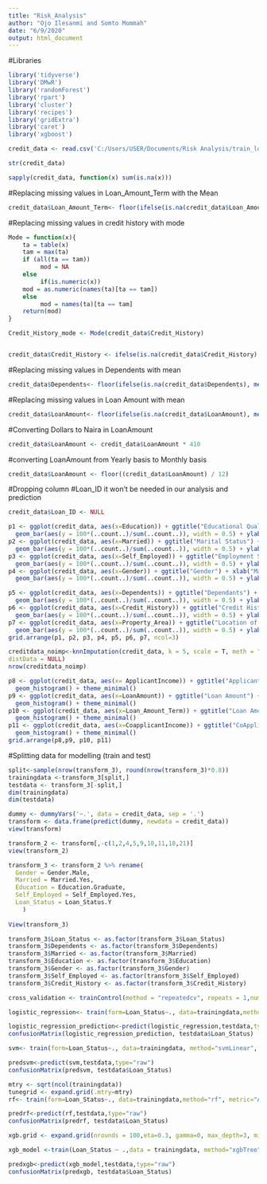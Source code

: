 ```yaml
---
title: "Risk_Analysis"
author: "Ojo Ilesanmi and Somto Mommah"
date: "6/9/2020"
output: html_document
---
```


#Libraries
```r
library('tidyverse')
library('DMwR')
library('randomForest')
library('rpart')
library('cluster')
library('recipes')
library('gridExtra')
library('caret')
library('xgboost')
```

```r
credit_data <- read.csv('C:/Users/USER/Documents/Risk Analysis/train_loan.csv')
```

```r
str(credit_data)
```

```r
sapply(credit_data, function(x) sum(is.na(x)))
```
#Replacing missing values in Loan_Amount_Term with the Mean
```r
credit_data$Loan_Amount_Term<- floor(ifelse(is.na(credit_data$Loan_Amount_Term), mean(credit_data$Loan_Amount_Term, na.rm=TRUE), credit_data$Loan_Amount_Term))
```

#Replacing missing values in credit history with mode
```r
Mode = function(x){
    ta = table(x)
    tam = max(ta)
    if (all(ta == tam))
         mod = NA
    else
         if(is.numeric(x))
    mod = as.numeric(names(ta)[ta == tam])
    else
         mod = names(ta)[ta == tam]
    return(mod)
}

Credit_History_mode <- Mode(credit_data$Credit_History)


credit_data$Credit_History <- ifelse(is.na(credit_data$Credit_History),Credit_History_mode,credit_data$Credit_History)

```
#Replacing missing values in Dependents with mean
```r
credit_data$Dependents<- floor(ifelse(is.na(credit_data$Dependents), mean(credit_data$Dependents, na.rm=TRUE), credit_data$Dependents))
```

#Replacing missing values in Loan Amount with mean
```r
credit_data$LoanAmount<- floor(ifelse(is.na(credit_data$LoanAmount), mean(credit_data$LoanAmount, na.rm=TRUE), credit_data$LoanAmount))
```

#Converting Dollars to Naira in LoanAmount
```r
credit_data$LoanAmount <- credit_data$LoanAmount * 410
```

#converting LoanAmount from Yearly basis to Monthly basis
```r
credit_data$LoanAmount <- floor((credit_data$LoanAmount) / 12)
```
#Dropping column #Loan_ID it won't be needed in our analysis and prediction
```r
credit_data$Loan_ID <- NULL
```

```r
p1 <- ggplot(credit_data, aes(x=Education)) + ggtitle("Educational Qualifications") + xlab("Education") +
  geom_bar(aes(y = 100*(..count..)/sum(..count..)), width = 0.5) + ylab("Percentage") + coord_flip() + theme_minimal()
p2 <- ggplot(credit_data, aes(x=Married)) + ggtitle("Marital Status") + xlab("Marital Status") + 
  geom_bar(aes(y = 100*(..count..)/sum(..count..)), width = 0.5) + ylab("Percentage") + coord_flip() + theme_minimal()
p3 <- ggplot(credit_data, aes(x=Self_Employed)) + ggtitle("Employment Status ") + xlab("Self Employed or Not") + 
  geom_bar(aes(y = 100*(..count..)/sum(..count..)), width = 0.5) + ylab("Percentage") + coord_flip() + theme_minimal()
p4 <- ggplot(credit_data, aes(x=Gender)) + ggtitle("Gender") + xlab("Male") +
  geom_bar(aes(y = 100*(..count..)/sum(..count..)), width = 0.5) + ylab("Percentage") + coord_flip() + theme_minimal()

p5 <- ggplot(credit_data, aes(x=Dependents)) + ggtitle("Dependants") + xlab("Number of Dependants") +
  geom_bar(aes(y = 100*(..count..)/sum(..count..)), width = 0.5) + ylab("Percentage") + coord_flip() + theme_minimal()
p6 <- ggplot(credit_data, aes(x=Credit_History)) + ggtitle("Credit History") + xlab("Credit History") +
  geom_bar(aes(y = 100*(..count..)/sum(..count..)), width = 0.5) + ylab("Percentage") + coord_flip() + theme_minimal()
p7 <- ggplot(credit_data, aes(x=Property_Area)) + ggtitle("Location of Property") + xlab("Property Location") +
  geom_bar(aes(y = 100*(..count..)/sum(..count..)), width = 0.5) + ylab("Percentage") + coord_flip() + theme_minimal()
grid.arrange(p1, p2, p3, p4, p5, p6, p7, ncol=3)

```

```r
creditdata_noimp<-knnImputation(credit_data, k = 5, scale = T, meth = "weighAvg",
distData = NULL)
nrow(creditdata_noimp)
```

```r
p8 <- ggplot(credit_data, aes(x= ApplicantIncome)) + ggtitle("Applicant's Income") + xlab("Applicant Income") + 
  geom_histogram() + theme_minimal()
p9 <- ggplot(credit_data, aes(x=LoanAmount)) + ggtitle("Loan Amount") + xlab("Loan Amount") + 
  geom_histogram() + theme_minimal()
p10 <- ggplot(credit_data, aes(x=Loan_Amount_Term)) + ggtitle("Loan Amount Term") + xlab("Loan Amount Term") + 
  geom_histogram() + theme_minimal()
p11 <- ggplot(credit_data, aes(x=CoapplicantIncome)) + ggtitle("CoApplicant's Income") + xlab("CoApplicant's Income") + 
  geom_histogram() + theme_minimal()
grid.arrange(p8,p9, p10, p11)

```
#Splitting data for modelling (train and test)
```r
split<-sample(nrow(transform_3), round(nrow(transform_3)*0.8))
trainingdata <-transform_3[split,]
testdata <- transform_3[-split,]
dim(trainingdata)
dim(testdata)
```

```r
dummy <- dummyVars('~.', data = credit_data, sep = '.')
transform <- data.frame(predict(dummy, newdata = credit_data))
view(transform)

transform_2 <- transform[,-c(1,2,4,5,9,10,11,18,21)]
view(transform_2)

transform_3 <- transform_2 %>% rename(
  Gender = Gender.Male,
  Married = Married.Yes,
  Education = Education.Graduate,
  Self_Employed = Self_Employed.Yes,
  Loan_Status = Loan_Status.Y
    )
    
View(transform_3)
```

```r
transform_3$Loan_Status <- as.factor(transform_3$Loan_Status)
transform_3$Dependents <- as.factor(transform_3$Dependents)
transform_3$Married <- as.factor(transform_3$Married)
transform_3$Education <- as.factor(transform_3$Education)
transform_3$Gender <- as.factor(transform_3$Gender)
transform_3$Self_Employed <- as.factor(transform_3$Self_Employed)
transform_3$Credit_History <- as.factor(transform_3$Credit_History)
```

```r
cross_validation <- trainControl(method = "repeatedcv", repeats = 1,number = 3)
```

```r
logistic_regression<- train(form=Loan_Status~., data=trainingdata,method="glm", family="binomial",trControl=cross_validation)
```

```r
logistic_regression_prediction<-predict(logistic_regression,testdata,type="raw")
confusionMatrix(logistic_regression_prediction, testdata$Loan_Status)
```
```r
svm<- train(form=Loan_Status~., data=trainingdata, method="svmLinear", trControl=cross_validation, na.action=na.roughfix )
```

```r
predsvm<-predict(svm,testdata,type="raw")
confusionMatrix(predsvm, testdata$Loan_Status)
```

```r
mtry <- sqrt(ncol(trainingdata))
tunegrid <- expand.grid(.mtry=mtry)
rf<- train(form=Loan_Status~., data=trainingdata,method="rf", metric="Accuracy",tuneGrid=tunegrid, trControl=cross_validation)
```

```r
predrf<-predict(rf,testdata,type="raw")
confusionMatrix(predrf, testdata$Loan_Status)
```

```r
xgb.grid <- expand.grid(nrounds = 100,eta=0.3, gamma=0, max_depth=3, min_child_weight=1, subsample=1, colsample_bytree=1)
```

```r
xgb_model <-train(Loan_Status ~ .,data = trainingdata, method="xgbTree",trControl=cross_validation, tuneGrid=xgb.grid,nthread =4)
```

```r
predxgb<-predict(xgb_model,testdata,type="raw")
confusionMatrix(predxgb, testdata$Loan_Status)
```
